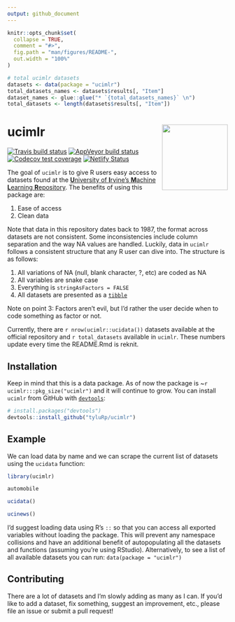 ```yaml
---
output: github_document
---
```


<!-- README.md is generated from README.Rmd. Please edit that file -->

```r
knitr::opts_chunk$set(
  collapse = TRUE,
  comment = "#>",
  fig.path = "man/figures/README-",
  out.width = "100%"
)

# total ucimlr datasets
datasets <- data(package = "ucimlr")
total_datasets_names <- datasets$results[, "Item"]
dataset_names <- glue::glue("* `{total_datasets_names}` \n")
total_datasets <- length(datasets$results[, "Item"])
```

# ucimlr <img src="man/figures/logo-inter-ui.png" align="right" height=150/>

<!-- badges: start -->
[![Travis build status](https://travis-ci.org/tyluRp/ucimlr.svg?branch=master)](https://travis-ci.org/tyluRp/ucimlr)
[![AppVeyor build status](https://ci.appveyor.com/api/projects/status/github/tyluRp/ucimlr?branch=master&svg=true)](https://ci.appveyor.com/project/tyluRp/ucimlr)
[![Codecov test coverage](https://codecov.io/gh/tyluRp/ucimlr/branch/master/graph/badge.svg)](https://codecov.io/gh/tyluRp/ucimlr?branch=master)
[![Netlify Status](https://api.netlify.com/api/v1/badges/ae8ab755-9460-4891-883c-6820d7e52158/deploy-status)](https://app.netlify.com/sites/ucimlr/deploys)
<!-- badges: end -->

The goal of `ucimlr` is to give R users easy access to datasets found at the [**U**niversity of **I**rvine's **M**achine **L**earning **R**epository](https://archive.ics.uci.edu/ml/index.php). The benefits of using this package are:

1. Ease of access
2. Clean data

Note that data in this repository dates back to 1987, the format across datasets are not consistent. Some inconsistencies include column separation and the way NA values are handled. Luckily, data in `ucimlr` follows a consistent structure that any R user can dive into. The structure is as follows:

1. All variations of NA (null, blank character, ?, etc) are coded as NA
2. All variables are snake case
3. Everything is `stringAsFactors = FALSE`
4. All datasets are presented as a [`tibble`](https://github.com/tidyverse/tibble)

Note on point 3: Factors aren't evil, but I'd rather the user decide when to code something as factor or not.

Currently, there are `r nrow(ucimlr::ucidata())` datasets available at the official repository and `r total_datasets` available in `ucimlr`. These numbers update every time the README.Rmd is reknit.

## Installation

Keep in mind that this is a data package. As of now the package is ~`r ucimlr:::pkg_size("ucimlr")` and it will continue to grow. You can install `ucimlr` from GitHub with [`devtools`](https://github.com/r-lib/devtools):

``` r
# install.packages("devtools")
devtools::install_github("tyluRp/ucimlr")
```

## Example

We can load data by name and we can scrape the current list of datasets using the `ucidata` function:

```r
library(ucimlr)

automobile

ucidata()

ucinews()
```

I'd suggest loading data using R's `::` so that you can access all exported variables without loading the package. This will prevent any namespace collisions and have an additional benefit of autopopulating all the datasets and functions (assuming you're using RStudio). Alternatively, to see a list of all available datasets you can run: `data(package = "ucimlr")`

## Contributing

There are a lot of datasets and I'm slowly adding as many as I can. If you'd like to add a dataset, fix something, suggest an improvement, etc., please file an issue or submit a pull request!
